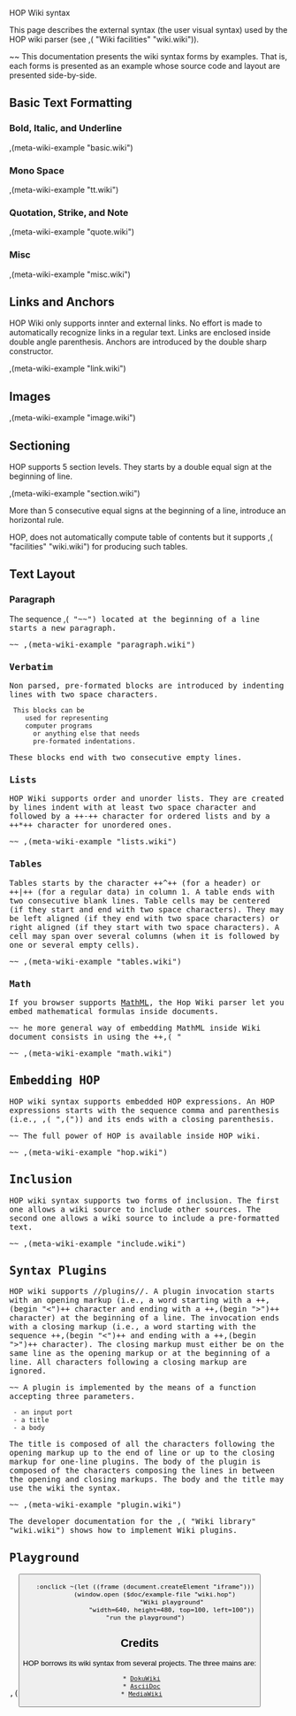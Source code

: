 <doc> HOP Wiki syntax

This page describes the external syntax (the user visual syntax) used
by the HOP wiki parser (see ,(<APIREF> "Wiki facilities" "wiki.wiki")).

~~ This documentation presents the wiki syntax forms by examples.
That is, each forms is presented as an example whose source code
and layout are presented side-by-side.

== Basic Text Formatting ==

=== Bold, Italic, and Underline ===
,(meta-wiki-example "basic.wiki")


=== Mono Space ===
,(meta-wiki-example "tt.wiki")


=== Quotation, Strike, and Note ===
,(meta-wiki-example "quote.wiki")


=== Misc ===
,(meta-wiki-example "misc.wiki")


== Links and Anchors ==

HOP Wiki only supports innter and external links. No effort is made to
automatically recognize links in a regular text. Links are enclosed
inside double angle parenthesis. Anchors are introduced by the double 
sharp constructor.

,(meta-wiki-example "link.wiki")


== Images ==

,(meta-wiki-example "image.wiki")


== Sectioning ==
HOP supports 5 section levels. They starts by a double equal sign
at the beginning of line.

,(meta-wiki-example "section.wiki")

More than 5 consecutive equal signs at the beginning of a line, introduce
an horizontal rule.

HOP, does not automatically compute table of contents but it supports
,(<APIREF> "facilities" "wiki.wiki") for producing such tables.

== Text Layout ==

=== Paragraph ===

The sequence ,(<TT> "~~") located at the beginning of a line starts
a new paragraph.

~~
,(meta-wiki-example "paragraph.wiki")

=== Verbatim ===

Non parsed, pre-formated blocks are introduced by indenting lines
with two space characters.

  This blocks can be
     used for representing
     computer programs
       or anything else that needs
       pre-formated indentations.


These blocks end with two consecutive empty lines.

=== Lists ===

HOP Wiki supports order and unorder lists. They are created by lines indent
with at least two space character and followed by a ++-++ character
for ordered lists and by a ++*++ character for unordered ones.

~~
,(meta-wiki-example "lists.wiki")

=== Tables ===

Tables starts by the character ++^++ (for a header) or ++|++ (for a regular
data) in column 1. A table ends with two consecutive blank lines.
Table cells may be centered (if they start and end with two space characters).
They may be left aligned (if they end with two space characters) or right
aligned (if they start with two space characters). A cell may span over
several columns (when it is followed by one or several empty cells).

~~
,(meta-wiki-example "tables.wiki")


=== Math ===

If you browser supports [[http://en.wikipedia.org/wiki/Mathml|MathML]], the
Hop Wiki parser let you embed mathematical formulas inside documents.

~~ he more general way of embedding MathML inside Wiki document consists
in using the ++,(<APIREF> "<MATH>" "math.wiki")++ markup. Users accustomed
to LaTeX can also use direct embedding of formulas inside wiki documents
by the means of the ++,(begin "$$")++ syntax such as:

~~
,(meta-wiki-example "math.wiki")


== Embedding HOP ==

HOP wiki syntax supports embedded HOP expressions. An HOP expressions
starts with the sequence comma and parenthesis (i.e., ,(<TT> ",(")) and its
ends with a closing parenthesis. 

~~
The full power of HOP is available inside HOP wiki.

~~
,(meta-wiki-example "hop.wiki")

== Inclusion ==

HOP wiki syntax supports two forms of inclusion. The first one allows a wiki
source to include other sources. The second one allows a wiki source to include
a pre-formatted text.

~~
,(meta-wiki-example "include.wiki")


== Syntax Plugins ==

HOP wiki supports //plugins//. A plugin invocation starts with an
opening markup (i.e., a word starting with a ++,(begin "<")++
character and ending with a ++,(begin ">")++ character) at the
beginning of a line. The invocation ends with a closing markup (i.e.,
a word starting with the sequence ++,(begin "<")++ and ending with a
++,(begin ">")++ character). The closing markup must either be on the
same line as the opening markup or at the beginning of a line.  All
characters following a closing markup are ignored.

~~
A plugin is implemented by the means of a function accepting three parameters.

  - an input port
  - a title
  - a body


The title is composed of all the characters following the opening markup
up to the end of line or up to the closing markup for one-line plugins.
The body of the plugin is composed of the characters composing the lines
in between the opening and closing markups. The body and the title
may use the wiki the syntax.

~~ 
,(meta-wiki-example "plugin.wiki")

The developer documentation for the ,(<APIREF> "Wiki library" "wiki.wiki")
shows how to implement Wiki plugins.

== Playground ==

,(<BUTTON> 
    :onclick ~(let ((frame (document.createElement "iframe")))
		 (window.open ($doc/example-file "wiki.hop")
			      "Wiki playground"
			      "width=640, height=480, top=100, left=100"))
    "run the playground")


== Credits ==

HOP borrows its wiki syntax from several projects. The three mains are:

  * [[http://wiki.splitbrain.org|DokuWiki]]
  * [[http://www.methods.co.nz/asciidoc/|AsciiDoc]]
  * [[http://fr.wikipedia.org/wiki/MediaWiki|MediaWiki]]

</doc>
